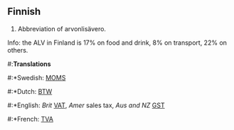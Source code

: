==Finnish==

#Abbreviation of arvonlisävero.
Info: the ALV in Finland is 17% on food and drink, 8% on transport, 22% on others.

#:'''Translations'''
#:*Swedish: [[MOMS]]
#:*Dutch: [[BTW]]
#:*English: ''Brit'' [[VAT]], ''Amer'' sales tax, ''Aus and NZ'' [[GST]]
#:*French: [[TVA]]